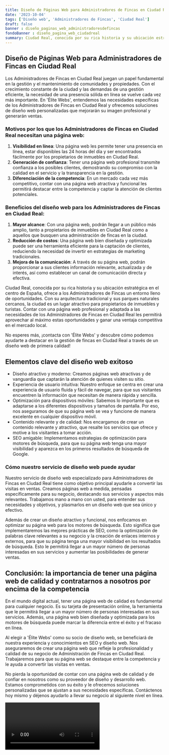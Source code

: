 ```yaml
---
title: Diseño de Páginas Web para Administradores de Fincas en Ciudad Real
date: '2023-10-04'
tags: ['Diseño web', 'Administradores de Fincas', 'Ciudad Real']
draft: false
banner : diseño_paginas_web_administradoresdefincas
fondoBanner : diseño_pagina_web_ciudadreal
summary: Ciudad Real, conocida por su rica historia y su ubicación estratégica en el centro de España, ofrece a los Administradores de Fincas un entorno lleno de oportunidades. Con su arquitectura tradicional y sus parques naturales cercanos, la ciudad es un lugar atractivo para propietarios de inmuebles y turistas. Contar con una página web profesional y adaptada a las necesidades de los Administradores de Fincas en Ciudad Real les permitirá aprovechar al máximo estas oportunidades y ganar una ventaja competitiva en el mercado local.
---
```


## Diseño de Páginas Web para Administradores de Fincas en Ciudad Real
Los Administradores de Fincas en Ciudad Real juegan un papel fundamental en la gestión y el mantenimiento de comunidades y propiedades. Con el crecimiento constante de la ciudad y las demandas de una gestión eficiente, la necesidad de una presencia sólida en línea se vuelve cada vez más importante. En 'Élite Webs', entendemos las necesidades específicas de los Administradores de Fincas en Ciudad Real y ofrecemos soluciones de diseño web personalizadas que mejorarán su imagen profesional y generarán ventas.

### Motivos por los que los Administradores de Fincas en Ciudad Real necesitan una página web:
1. **Visibilidad en línea**: Una página web les permite tener una presencia en línea, estar disponibles las 24 horas del día y ser encontrados fácilmente por los propietarios de inmuebles en Ciudad Real.
2. **Generación de confianza**: Tener una página web profesional transmite confianza a los posibles clientes, demostrando su compromiso con la calidad en el servicio y la transparencia en la gestión.
3. **Diferenciación de la competencia**: En un mercado cada vez más competitivo, contar con una página web atractiva y funcional les permitirá destacar entre la competencia y captar la atención de clientes potenciales.

### Beneficios del diseño web para los Administradores de Fincas en Ciudad Real:
1. **Mayor alcance**: Con una página web, podrán llegar a un público más amplio, tanto a propietarios de inmuebles en Ciudad Real como a aquellos que busquen una administración de fincas en la ciudad.
2. **Reducción de costos**: Una página web bien diseñada y optimizada puede ser una herramienta eficiente para la captación de clientes, reduciendo la necesidad de invertir en estrategias de marketing tradicionales.
3. **Mejora de la comunicación**: A través de su página web, podrán proporcionar a sus clientes información relevante, actualizada y de interés, así como establecer un canal de comunicación directa y efectiva.

Ciudad Real, conocida por su rica historia y su ubicación estratégica en el centro de España, ofrece a los Administradores de Fincas un entorno lleno de oportunidades. Con su arquitectura tradicional y sus parques naturales cercanos, la ciudad es un lugar atractivo para propietarios de inmuebles y turistas. Contar con una página web profesional y adaptada a las necesidades de los Administradores de Fincas en Ciudad Real les permitirá aprovechar al máximo estas oportunidades y ganar una ventaja competitiva en el mercado local.

No esperes más, ¡contacta con 'Élite Webs' y descubre cómo podemos ayudarte a destacar en la gestión de fincas en Ciudad Real a través de un diseño web de primera calidad!

<GifSeo />

<Cta />

## Elementos clave del diseño web exitoso

- Diseño atractivo y moderno: Creamos páginas web atractivas y de vanguardia que captarán la atención de quienes visiten su sitio.
- Experiencia de usuario intuitiva: Nuestro enfoque se centra en crear una experiencia de usuario fluida y fácil de navegar, para que sus visitantes encuentren la información que necesitan de manera rápida y sencilla.
- Optimización para dispositivos móviles: Sabemos lo importante que es adaptarse a los diferentes dispositivos y tamaños de pantalla. Por eso, nos aseguramos de que su página web se vea y funcione de manera excelente en cualquier dispositivo móvil.
- Contenido relevante y de calidad: Nos encargamos de crear un contenido relevante y atractivo, que resalte los servicios que ofrece y motive a los visitantes a tomar acción.
- SEO amigable: Implementamos estrategias de optimización para motores de búsqueda, para que su página web tenga una mayor visibilidad y aparezca en los primeros resultados de búsqueda de Google.

### Cómo nuestro servicio de diseño web puede ayudar

Nuestro servicio de diseño web especializado para Administradores de Fincas en Ciudad Real tiene como objetivo principal ayudarle a convertir las visitas en ventas. Creamos páginas web a medida, pensadas específicamente para su negocio, destacando sus servicios y aspectos más relevantes. Trabajamos mano a mano con usted, para entender sus necesidades y objetivos, y plasmarlos en un diseño web que sea único y efectivo.

Además de crear un diseño atractivo y funcional, nos enfocamos en optimizar su página web para los motores de búsqueda. Esto significa que implementaremos las mejores prácticas de SEO, como la optimización de palabras clave relevantes a su negocio y la creación de enlaces internos y externos, para que su página tenga una mayor visibilidad en los resultados de búsqueda. Esto le permitirá llegar a un mayor número de personas interesadas en sus servicios y aumentar las posibilidades de generar ventas.

## Conclusión: la importancia de tener una página web de calidad y contratarnos a nosotros por encima de la competencia

En el mundo digital actual, tener una página web de calidad es fundamental para cualquier negocio. Es su tarjeta de presentación online, la herramienta que le permitirá llegar a un mayor número de personas interesadas en sus servicios. Además, una página web bien diseñada y optimizada para los motores de búsqueda puede marcar la diferencia entre el éxito y el fracaso en línea.

Al elegir a 'Élite Webs' como su socio de diseño web, se beneficiará de nuestra experiencia y conocimientos en SEO y diseño web. Nos aseguraremos de crear una página web que refleje la profesionalidad y calidad de su negocio de Administración de Fincas en Ciudad Real. Trabajaremos para que su página web se destaque entre la competencia y le ayuda a convertir las visitas en ventas.

No pierda la oportunidad de contar con una página web de calidad y de confiar en nosotros como su proveedor de diseño y desarrollo web. Estamos comprometidos con su éxito y le ofrecemos soluciones personalizadas que se ajustan a sus necesidades específicas. Contáctenos hoy mismo y déjenos ayudarlo a llevar su negocio al siguiente nivel en línea.

<Video />

<CtaBot job='Administradores de Fincas' city='Ciudad Real'/>

<Gmaps query='Ciudad Real+españa+maps' />